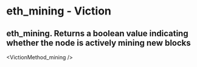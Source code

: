 # eth_mining - Viction

## eth_mining. Returns a boolean value indicating whether the node is actively mining new blocks


<VictionMethod_mining />
